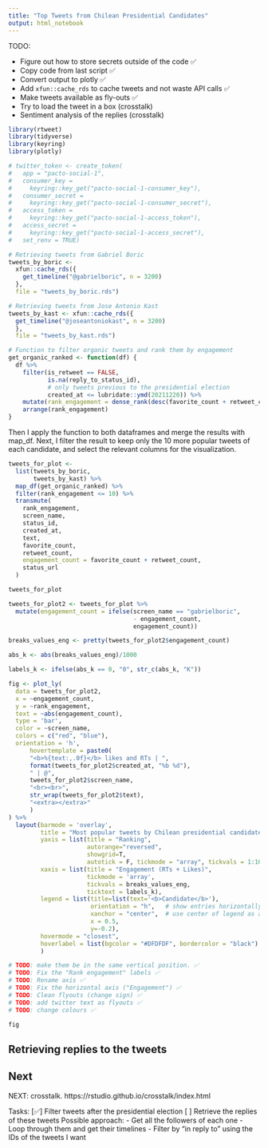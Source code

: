 ```yaml
---
title: "Top Tweets from Chilean Presidential Candidates"
output: html_notebook
---
```


TODO:

-   Figure out how to store secrets outside of the code ✅
-   Copy code from last script ✅
-   Convert output to plotly ✅
-   Add `xfun::cache_rds` to cache tweets and not waste API calls ✅
-   Make tweets available as fly-outs ✅
-   Try to load the tweet in a box (crosstalk)
-   Sentiment analysis of the replies (crosstalk)

```r
library(rtweet)
library(tidyverse)
library(keyring)
library(plotly)

# twitter_token <- create_token(
#   app = "pacto-social-1",
#   consumer_key = 
#     keyring::key_get("pacto-social-1-consumer_key"),
#   consumer_secret = 
#     keyring::key_get("pacto-social-1-consumer_secret"),
#   access_token = 
#     keyring::key_get("pacto-social-1-access_token"),
#   access_secret =
#     keyring::key_get("pacto-social-1-access_secret"),
#   set_renv = TRUE)
```

```r
# Retrieving tweets from Gabriel Boric
tweets_by_boric <-
  xfun::cache_rds({
    get_timeline("@gabrielboric", n = 3200)
  },
  file = "tweets_by_boric.rds")

# Retrieving tweets from Jose Antonio Kast
tweets_by_kast <- xfun::cache_rds({
  get_timeline("@joseantoniokast", n = 3200)
  },
  file = "tweets_by_kast.rds")
```

```r
# Function to filter organic tweets and rank them by engagement
get_organic_ranked <- function(df) {
  df %>%
    filter(is_retweet == FALSE,
           is.na(reply_to_status_id),
           # only tweets previous to the presidential election
           created_at <= lubridate::ymd(20211220)) %>%
    mutate(rank_engagement = dense_rank(desc(favorite_count + retweet_count))) %>%
    arrange(rank_engagement)
}
```

Then I apply the function to both dataframes and merge the results with map_df. Next, I filter the result to keep only the 10 more popular tweets of each candidate, and select the relevant columns for the visualization.

```r
tweets_for_plot <-
  list(tweets_by_boric,
       tweets_by_kast) %>%
  map_df(get_organic_ranked) %>%
  filter(rank_engagement <= 10) %>%
  transmute(
    rank_engagement,
    screen_name,
    status_id,
    created_at,
    text,
    favorite_count,
    retweet_count,
    engagement_count = favorite_count + retweet_count,
    status_url
  )

tweets_for_plot
```

```r
tweets_for_plot2 <- tweets_for_plot %>% 
  mutate(engagement_count = ifelse(screen_name == "gabrielboric",
                                   - engagement_count,
                                   engagement_count))

breaks_values_eng <- pretty(tweets_for_plot2$engagement_count)

abs_k <- abs(breaks_values_eng)/1000

labels_k <- ifelse(abs_k == 0, "0", str_c(abs_k, "K"))
```

```r
fig <- plot_ly(
  data = tweets_for_plot2,
  x = ~engagement_count,
  y = ~rank_engagement,
  text = ~abs(engagement_count),
  type = 'bar',
  color = ~screen_name,
  colors = c("red", "blue"),
  orientation = 'h',
      hovertemplate = paste0(
      "<b>%{text:,.0f}</b> likes and RTs | ",
      format(tweets_for_plot2$created_at, "%b %d"),
      " | @",
      tweets_for_plot2$screen_name,
      "<br><br>",
      str_wrap(tweets_for_plot2$text),
      "<extra></extra>"
      )
) %>% 
  layout(barmode = 'overlay',
         title = "Most popular tweets by Chilean presidential candidates",
         yaxis = list(title = "Ranking",
                      autorange="reversed",
                      showgrid=T,
                      autotick = F, tickmode = "array", tickvals = 1:10),
         xaxis = list(title = "Engagement (RTs + Likes)",
                      tickmode = 'array',
                      tickvals = breaks_values_eng,
                      ticktext = labels_k),
         legend = list(title=list(text='<b>Candidate</b>'),
                       orientation = "h",   # show entries horizontally
                       xanchor = "center",  # use center of legend as anchor
                       x = 0.5,
                       y=-0.2),
         hovermode = "closest",
         hoverlabel = list(bgcolor = "#DFDFDF", bordercolor = "black")
         )

# TODO: make them be in the same vertical position. ✅
# TODO: Fix the "Rank engagement" labels ✅
# TODO: Rename axis ✅
# TODO: Fix the horizontal axis ("Engagement") ✅
# TODO: Clean flyouts (change sign) ✅
# TODO: add twitter text as flyouts ✅ 
# TODO: change colours ✅

fig
```

## Retrieving replies to the tweets



## Next

NEXT: crosstalk.
https://rstudio.github.io/crosstalk/index.html 

Tasks:
[✅] Filter tweets after the presidential election
[ ] Retrieve the replies of these tweets
    Possible approach:
    - Get all the followers of each one
    - Loop through them and get their timelines
    - Filter by "in reply to" using the IDs of the tweets I want


